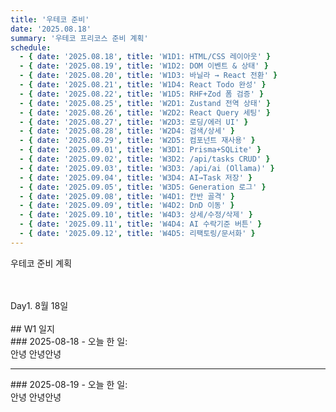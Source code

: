 ---
title: '우테코 준비'
date: '2025.08.18'
summary: '우테코 프리코스 준비 계획'
schedule:
  - { date: '2025.08.18', title: 'W1D1: HTML/CSS 레이아웃' }
  - { date: '2025.08.19', title: 'W1D2: DOM 이벤트 & 상태' }
  - { date: '2025.08.20', title: 'W1D3: 바닐라 → React 전환' }
  - { date: '2025.08.21', title: 'W1D4: React Todo 완성' }
  - { date: '2025.08.22', title: 'W1D5: RHF+Zod 폼 검증' }
  - { date: '2025.08.25', title: 'W2D1: Zustand 전역 상태' }
  - { date: '2025.08.26', title: 'W2D2: React Query 세팅' }
  - { date: '2025.08.27', title: 'W2D3: 로딩/에러 UI' }
  - { date: '2025.08.28', title: 'W2D4: 검색/상세' }
  - { date: '2025.08.29', title: 'W2D5: 컴포넌트 재사용' }
  - { date: '2025.09.01', title: 'W3D1: Prisma+SQLite' }
  - { date: '2025.09.02', title: 'W3D2: /api/tasks CRUD' }
  - { date: '2025.09.03', title: 'W3D3: /api/ai (Ollama)' }
  - { date: '2025.09.04', title: 'W3D4: AI→Task 저장' }
  - { date: '2025.09.05', title: 'W3D5: Generation 로그' }
  - { date: '2025.09.08', title: 'W4D1: 칸반 골격' }
  - { date: '2025.09.09', title: 'W4D2: DnD 이동' }
  - { date: '2025.09.10', title: 'W4D3: 상세/수정/삭제' }
  - { date: '2025.09.11', title: 'W4D4: AI 수락기준 버튼' }
  - { date: '2025.09.12', title: 'W4D5: 리팩토링/문서화' }
---

우테코 준비 계획

<Calendar />

<br />
<br />
Day1. 8월 18일
<br />
<br />
## W1 일지

<section id="d-2025-08-18">
  ### 2025-08-18 - 오늘 한 일:
  <br />
  안녕 안녕안녕
</section>

---

<section id="d-2025-08-19">
  ### 2025-08-19 - 오늘 한 일:
  <br />
  안녕 안녕안녕
</section>
